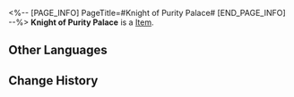 <%-- [PAGE_INFO]
PageTitle=#Knight of Purity Palace#
[END_PAGE_INFO] --%>
{{Item Infobox
|id          = 81031
|image       = Item Knight of Purity Palace.png
|type        = 
|invCategory = 
|rarity      = 2
|effect      = 
|description = 
}}
'''Knight of Purity Palace''' is a [[Item]].

==Other Languages==
{{Other Languages
|en   = Knight of Purity Palace
|zhs  = 净庭教宗的圣骑士
|zht  = 淨庭教宗的聖騎士
|ja   = 純庭教会の聖騎士
|ko   = 정토 교황의 팔라딘
|es   = Paladina de la Iglesia de la Corte Inmaculada
|fr   = Chevalier du palais de la pureté
|ru   = Рыцарь дворца чистоты
|th   = Knight of Purity Palace
|vi   = Thánh Kỵ Sĩ Giáo Hoàng Tịnh Đình
|de   = Ritterin vom Palast der Reinheit
|id   = Knight of Purity Palace
|pt   = Cavaleira do Palácio da Pureza
}}

==Change History==
{{Change History|1.0}}